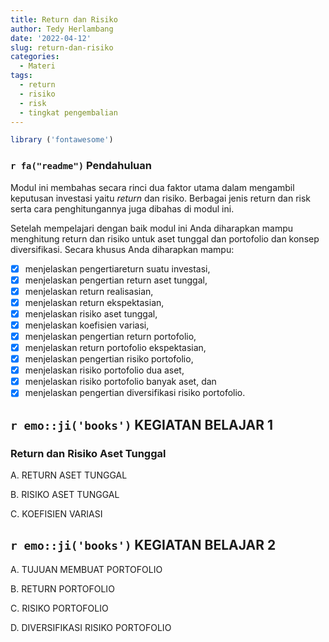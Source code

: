 ```yaml
---
title: Return dan Risiko
author: Tedy Herlambang
date: '2022-04-12'
slug: return-dan-risiko
categories:
  - Materi
tags:
  - return
  - risiko
  - risk
  - tingkat pengembalian
---
```


```r
library ('fontawesome')
```

### `r fa("readme")` Pendahuluan

Modul ini membahas secara rinci dua faktor utama dalam mengambil keputusan investasi yaitu *return* dan risiko. Berbagai jenis return dan risk serta cara penghitungannya juga dibahas di modul ini.

Setelah mempelajari dengan baik modul ini Anda diharapkan mampu menghitung return dan risiko untuk aset tunggal dan portofolio dan konsep diversifikasi. Secara khusus Anda diharapkan mampu:

- [x] menjelaskan pengertiareturn suatu investasi,
- [x] menjelaskan pengertian return aset tunggal,
- [x] menjelaskan return realisasian,
- [x] menjelaskan return ekspektasian,
- [x] menjelaskan risiko aset tunggal,
- [x] menjelaskan koefisien variasi,
- [x] menjelaskan pengertian return portofolio,
- [x] menjelaskan return portofolio ekspektasian,
- [x] menjelaskan pengertian risiko portofolio,
- [x] menjelaskan risiko portofolio dua aset,
- [x] menjelaskan risiko portofolio banyak aset, dan
- [x] menjelaskan pengertian diversifikasi risiko portofolio.



## `r emo::ji('books')` KEGIATAN BELAJAR 1

### Return dan Risiko Aset Tunggal

A. RETURN ASET TUNGGAL

B. RISIKO ASET TUNGGAL

C. KOEFISIEN VARIASI


## `r emo::ji('books')` KEGIATAN BELAJAR 2

A. TUJUAN MEMBUAT PORTOFOLIO

B. RETURN PORTOFOLIO

C. RISIKO PORTOFOLIO

D. DIVERSIFIKASI RISIKO PORTOFOLIO



<!-- AddToAny BEGIN -->
<div class="a2a_kit a2a_kit_size_16 a2a_default_style"; data-a2a-url="https://bangtedy.github.io/porto" data-a2a-title="Return dan Risiko">
<a class="a2a_button_facebook"></a>
<a class="a2a_button_twitter"></a>
<a class="a2a_button_whatsapp"></a>
<a class="a2a_button_telegram"></a>
</div>
<script async src="https://static.addtoany.com/menu/page.js"></script>
<!-- AddToAny END -->